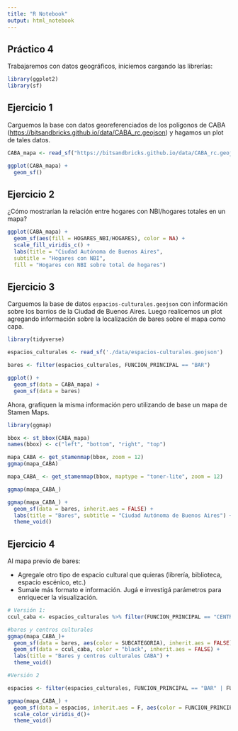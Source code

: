 ```yaml
---
title: "R Notebook"
output: html_notebook
---
```


## Práctico 4

Trabajaremos con datos geográficos, iniciemos cargando las librerías:

```r
library(ggplot2)
library(sf)
```

## Ejercicio 1

Carguemos la base con datos georeferenciados de los polígonos de CABA (<https://bitsandbricks.github.io/data/CABA_rc.geojson>) y hagamos un plot de tales datos.

```r
CABA_mapa <- read_sf("https://bitsandbricks.github.io/data/CABA_rc.geojson")

ggplot(CABA_mapa) + 
  geom_sf()
```

## Ejercicio 2

¿Cómo mostrarían la relación entre hogares con NBI/hogares totales en un mapa?

```r
ggplot(CABA_mapa) +
  geom_sf(aes(fill = HOGARES_NBI/HOGARES), color = NA) +
  scale_fill_viridis_c() +
  labs(title = "Ciudad Autónoma de Buenos Aires",
  subtitle = "Hogares con NBI",
  fill = "Hogares con NBI sobre total de hogares") 
```

## Ejercicio 3

Carguemos la base de datos `espacios-culturales.geojson` con información sobre los barrios de la Ciudad de Buenos Aires. Luego realicemos un plot agregando información sobre la localización de bares sobre el mapa como capa.

```r
library(tidyverse)

espacios_culturales <- read_sf('./data/espacios-culturales.geojson') 

bares <- filter(espacios_culturales, FUNCION_PRINCIPAL == "BAR")

ggplot() + 
  geom_sf(data = CABA_mapa) + 
  geom_sf(data = bares) 
```

Ahora, grafiquen la misma información pero utilizando de base un mapa de Stamen Maps. 

```r
library(ggmap) 

bbox <- st_bbox(CABA_mapa) 
names(bbox) <- c("left", "bottom", "right", "top")

mapa_CABA <- get_stamenmap(bbox, zoom = 12) 
ggmap(mapa_CABA) 

mapa_CABA_ <- get_stamenmap(bbox, maptype = "toner-lite", zoom = 12) 

ggmap(mapa_CABA_) 

ggmap(mapa_CABA_) + 
  geom_sf(data = bares, inherit.aes = FALSE) + 
  labs(title = "Bares", subtitle = "Ciudad Autónoma de Buenos Aires") + 
  theme_void() 
```


## Ejercicio 4

Al mapa previo de bares:

-   Agregale otro tipo de espacio cultural que quieras (librería, biblioteca, espacio escénico, etc.)
-   Sumale más formato e información. Jugá e investigá parámetros para enriquecer la visualización.

```r
# Versión 1:
ccul_caba <- espacios_culturales %>% filter(FUNCION_PRINCIPAL == "CENTRO CULTURAL") 

#bares y centros culturales
ggmap(mapa_CABA_)+
  geom_sf(data = bares, aes(color = SUBCATEGORIA), inherit.aes = FALSE) +
  geom_sf(data = ccul_caba, color = "black", inherit.aes = FALSE) +
  labs(title = "Bares y centros culturales CABA") +
  theme_void() 
```

```r
#Versión 2

espacios <- filter(espacios_culturales, FUNCION_PRINCIPAL == "BAR" | FUNCION_PRINCIPAL == "BIBLIOTECA") 

ggmap(mapa_CABA_) + 
  geom_sf(data = espacios, inherit.aes = F, aes(color = FUNCION_PRINCIPAL))+ 
  scale_color_viridis_d()+ 
  theme_void() 
```

